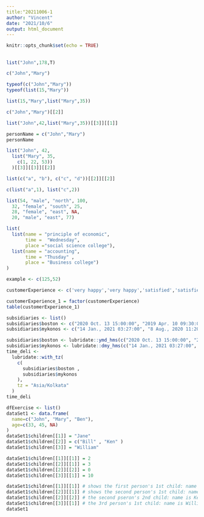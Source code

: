 ---
title:"20211006-1 
author: "Vincent"
date: "2021/10/6"
output: html_document
---

```{r setup, include=FALSE}
knitr::opts_chunk$set(echo = TRUE)
```


##
```{r}
list("John",178,T)
```


```{r}
c("John","Mary")
```
```{r}
typeof(c("John","Mary"))
typeof(list(15,"Mary"))
```
```{r}
list(15,"Mary",list("Mary",35))
```
```{r}
c("John","Mary")[[2]]
```

```{r}
list("John",42,list("Mary",35))[[3]][[1]]
```
```{r}
personName = c("John","Mary")
personName

```
```{r}
list("John", 42, 
  list("Mary", 35,
    c(1, 22, 53))
  )[[3]][[3]][[2]]
```
```{r}
list(c("a", "b"), c("c", "d"))[[2]][[2]]
```
```{r}
c(list("a",1), list("c",2))
```

```{r}
list(54, "male", "north", 100, 
  32, "female", "south", 25,
  28, "female", "east", NA, 
  20, "male", "east", 77)

```
```{r}
list(
  list(name = "principle of economic",
       time =  "Wednesday",
       place ="social science college"), 
  list(name = "accounting",
       time = "Thusday" ,
       place = "Business college") 
)
```


```{r}
example <- c(125,52)
```


```{r}
customerExperience <- c('very happy','very happy','satisfied','satisfied','satisfied','very happy','bad','bad','satisfied','satisfied','bad','happy','happy','very happy','happy','happy','satisfied','very happy','very happy','satisfied','satisfied','very happy','satisfied','bad','very happy','very bad','very happy','bad','bad','very bad')

customerExperience_1 = factor(customerExperience)
table(customerExperience_1)
```

```{r}
subsidiaries <- list()
subsidiaries$boston <- c("2020 Oct. 13 15:00:00", "2019 Apr. 10 09:30:00") # boston time zone
subsidiaries$mykonos <- c("14 Jan., 2021 03:27:00", "8 Aug., 2020 11:20:00") # mykonos time zone

subsidiaries$boston <- lubridate::ymd_hms(c("2020 Oct. 13 15:00:00", "2019 Apr. 10 09:30:00"))
subsidiaries$mykonos <- lubridate::dmy_hms(c("14 Jan., 2021 03:27:00", "8 Aug., 2020 11:20:00")) 
time_deli <-
  lubridate::with_tz(
    c(
      subsidiaries$boston ,
      subsidiaries$mykonos
    ),
    tz = "Asia/Kolkata"
  )
time_deli
```
```{r}
dfExercise <- list()
dataSet1 <- data.frame(
  name=c("John", "Mary", "Ben"),
  age=c(33, 45, NA)
)
dataSet1$children[[1]] = "Jane"
dataSet1$children[[2]] = c("Bill" , "Ken" )
dataSet1$children[[3]] = "William"

dataSet1$children[[1]][[1]] = 2
dataSet1$children[[2]][[1]] = 3
dataSet1$children[[2]][[2]] = 0
dataSet1$children[[3]][[1]] = 10

dataSet1$children[[1]][[1]] # shows the first person's 1st child: name is Jane, age is 2
dataSet1$children[[2]][[1]] # shows the second person's 1st child: name is Bill, age =3
dataSet1$children[[2]][[2]] # the second pseron's 2nd child: name is Ken, age=0
dataSet1$children[[3]][[1]] # the 3rd person's 1st child: name is William, age =10
dataSet1
```


